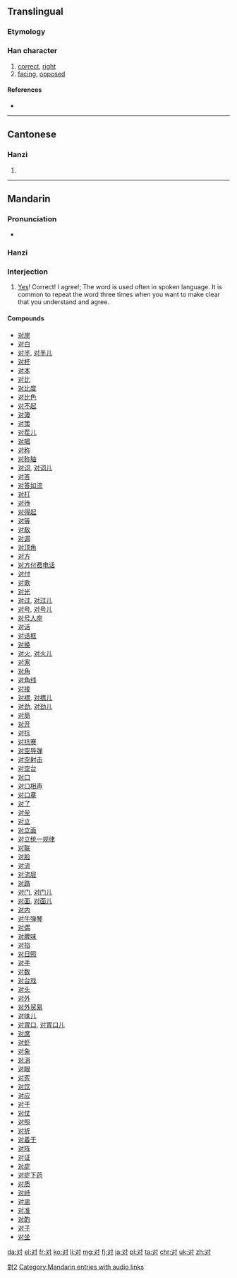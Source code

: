{{also|對|対}}
==Translingual==
{{stroke order|strokes=5}}
{{stroke order|type=animate}}

===Etymology===
{{Han simp|對}}

===Han character===
{{Han char|rn=41|rad=寸|as=02|sn=5|four=|canj=水木戈 (EDI)}}

# [[correct]], [[right]]
# [[facing]], [[opposed]]

====References====
* {{Han ref|kx=0293.321|dkj=07413|dj=0581.060|hdz=10503.100|uh=5BF9|ud=23545}}

----

==Cantonese==

===Hanzi===
{{yue-hanzi|jyut=[[deoi3]]|y=deui3|tra=對}}

# {{defn|lang=yue|sort=寸02}}

----

==Mandarin==

===Pronunciation===
* {{audio|zh-duì.ogg|audio|lang=cmn}}

===Hanzi===
{{cmn-hanzi|tra=對|pin=[[duì]] ([[dui4]])|wg=tui<sup>4</sup>}}

===Interjection===
{{cmn-interj|s|pin=duì|pint=dui4|tra=對}}

# [[yes|Yes]]! Correct! I agree!; The word is used often in spoken language. It is common to repeat the word three times when you want to make clear that you understand and agree.

====Compounds====
* [[对岸]]
* [[对白]]
* [[对半]], [[对半儿]]
* [[对杯]]
* [[对本]]
* [[对比]]
* [[对比度]]
* [[对比色]]
* [[对不起]]
* [[对簿]]
* [[对策]]
* [[对茬儿]]
* [[对唱]]
* [[对称]]
* [[对称轴]]
* [[对词]], [[对词儿]]
* [[对答]]
* [[对答如流]]
* [[对打]]
* [[对待]]
* [[对得起]]
* [[对等]]
* [[对敌]]
* [[对调]]
* [[对顶角]]
* [[对方]]
* [[对方付费电话]]
* [[对付]]
* [[对歌]]
* [[对光]]
* [[对过]], [[对过儿]]
* [[对号]], [[对号儿]]
* [[对号人座]]
* [[对话]]
* [[对话框]]
* [[对换]]
* [[对火]], [[对火儿]]
* [[对家]]
* [[对角]]
* [[对角线]]
* [[对接]]
* [[对襟]], [[对襟儿]]
* [[对劲]], [[对劲儿]]
* [[对局]]
* [[对开]]
* [[对抗]]
* [[对抗赛]]
* [[对空导弹]]
* [[对空射击]]
* [[对空台]]
* [[对口]]
* [[对口相声]]
* [[对口章]]
* [[对了]]
* [[对垒]]
* [[对立]]
* [[对立面]]
* [[对立统一规律]]
* [[对联]]
* [[对脸]]
* [[对流]]
* [[对流层]]
* [[对路]]
* [[对门]], [[对门儿]]
* [[对面]], [[对面儿]]
* [[对内]]
* [[对牛弹琴]]
* [[对偶]]
* [[对脾味]]
* [[对掐]]
* [[对日照]]
* [[对手]]
* [[对数]]
* [[对台戏]]
* [[对头]]
* [[对外]]
* [[对外贸易]]
* [[对味儿]]
* [[对胃口]], [[对胃口儿]]
* [[对席]]
* [[对虾]]
* [[对象]]
* [[对消]]
* [[对眼]]
* [[对弈]]
* [[对饮]]
* [[对应]]
* [[对于]]
* [[对仗]]
* [[对照]]
* [[对折]]
* [[对着干]]
* [[对阵]]
* [[对证]]
* [[对症]]
* [[对症下药]]
* [[对质]]
* [[对峙]]
* [[对盅]]
* [[对准]]
* [[对酌]]
* [[对子]]
* [[对坐]]

[[Category:CJKV characters simplified differently in Japan and China|對2]]
[[Category:Mandarin entries with audio links]]

[[da:对]]
[[el:对]]
[[fr:对]]
[[ko:对]]
[[li:对]]
[[mg:对]]
[[fj:对]]
[[ja:对]]
[[pl:对]]
[[ta:对]]
[[chr:对]]
[[uk:对]]
[[zh:对]]